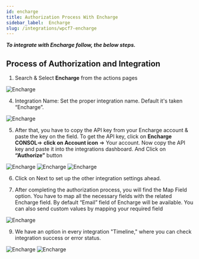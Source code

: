 ```yaml
---
id: encharge
title: Authorization Process With Encharge
sidebar_label:  Encharge
slug: /integrations/wpcf7-encharge
---
```



***To integrate with Encharge follow, the below steps.***


## Process of Authorization and Integration


1.	Search & Select **Encharge** from the actions pages
 <Image src="actions/encharge/_encgarge" alt="Encharge" w="1020" h="350" />

4. Integration Name: Set the proper integration name. Default it's taken “Encharge”.
 <Image src="actions/encharge/_integration-name" alt="Encharge" w="1020" h="350" />

5.	After that, you have to copy the API key from your Encharge account & paste the key on the field. To get the API key, click on **Encharge CONSOL**=> **click on Account icon** => Your account. Now copy the API key and paste it into the integrations dashboard. And Click on **“Authorize”** button
 <Image src="actions/encharge/_encgarge-api-console" alt="Encharge" w="1020" h="350" />
 <Image src="actions/encharge/_api-console-dashbord" alt="Encharge" w="1020" h="350" />
 <Image src="actions/encharge/_authorize" alt="Encharge" w="1020" h="350" />


6. Click on Next to set up the other integration settings ahead.
 
7. After completing the authorization process, you will find the Map Field option. You have to map all the necessary fields with the related Encharge field. By default “Email” field of Encharge will be available. You can also send custom values by mapping your required field
 <Image src="actions/encharge/_field-mapping" alt="Encharge" w="1020" h="350" />

9.	We have an option in every integration "Timeline," where you can check integration success or error status.
 <Image src="actions/encharge/_integrations-dashbord" alt="Encharge" w="1020" h="350" />
 <Image src="actions/encharge/_timeline" alt="Encharge" w="1020" h="350" />


